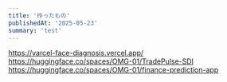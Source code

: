 ---
title: '作ったもの'
publishedAt: '2025-05-23'
summary: 'test'
---

https://varcel-face-diagnosis.vercel.app/
https://huggingface.co/spaces/OMG-01/TradePulse-SDI
https://huggingface.co/spaces/OMG-01/finance-prediction-app

